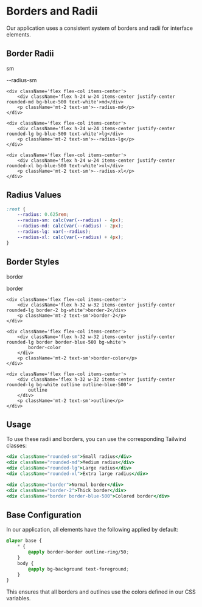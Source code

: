 
<Meta title='Design System/Borders & Radii' />

# Borders and Radii

Our application uses a consistent system of borders and radii for interface elements.

## Border Radii

<div className='flex flex-wrap gap-8'>
    <div className='flex flex-col items-center'>
        <div className='flex h-24 w-24 items-center justify-center rounded-sm bg-blue-500 text-white'>sm</div>
        <p className='mt-2 text-sm'>--radius-sm</p>
    </div>

    <div className='flex flex-col items-center'>
        <div className='flex h-24 w-24 items-center justify-center rounded-md bg-blue-500 text-white'>md</div>
        <p className='mt-2 text-sm'>--radius-md</p>
    </div>

    <div className='flex flex-col items-center'>
        <div className='flex h-24 w-24 items-center justify-center rounded-lg bg-blue-500 text-white'>lg</div>
        <p className='mt-2 text-sm'>--radius-lg</p>
    </div>

    <div className='flex flex-col items-center'>
        <div className='flex h-24 w-24 items-center justify-center rounded-xl bg-blue-500 text-white'>xl</div>
        <p className='mt-2 text-sm'>--radius-xl</p>
    </div>

</div>

## Radius Values

```css
:root {
    --radius: 0.625rem;
    --radius-sm: calc(var(--radius) - 4px);
    --radius-md: calc(var(--radius) - 2px);
    --radius-lg: var(--radius);
    --radius-xl: calc(var(--radius) + 4px);
}
```

## Border Styles

<div className='mt-8 flex flex-wrap gap-8'>
    <div className='flex flex-col items-center'>
        <div className='flex h-32 w-32 items-center justify-center rounded-lg border bg-white'>border</div>
        <p className='mt-2 text-sm'>border</p>
    </div>

    <div className='flex flex-col items-center'>
        <div className='flex h-32 w-32 items-center justify-center rounded-lg border-2 bg-white'>border-2</div>
        <p className='mt-2 text-sm'>border-2</p>
    </div>

    <div className='flex flex-col items-center'>
        <div className='flex h-32 w-32 items-center justify-center rounded-lg border border-blue-500 bg-white'>
            border-color
        </div>
        <p className='mt-2 text-sm'>border-color</p>
    </div>

    <div className='flex flex-col items-center'>
        <div className='flex h-32 w-32 items-center justify-center rounded-lg bg-white outline outline-blue-500'>
            outline
        </div>
        <p className='mt-2 text-sm'>outline</p>
    </div>

</div>

## Usage

To use these radii and borders, you can use the corresponding Tailwind classes:

```jsx
<div className="rounded-sm">Small radius</div>
<div className="rounded-md">Medium radius</div>
<div className="rounded-lg">Large radius</div>
<div className="rounded-xl">Extra large radius</div>

<div className="border">Normal border</div>
<div className="border-2">Thick border</div>
<div className="border border-blue-500">Colored border</div>
```

## Base Configuration

In our application, all elements have the following applied by default:

```css
@layer base {
    * {
        @apply border-border outline-ring/50;
    }
    body {
        @apply bg-background text-foreground;
    }
}
```

This ensures that all borders and outlines use the colors defined in our CSS variables.
